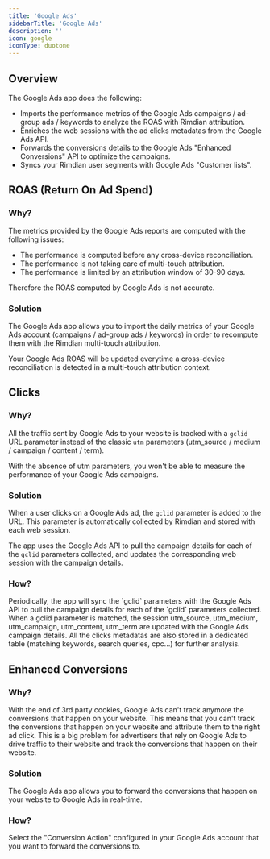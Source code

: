 ```yaml
---
title: 'Google Ads'
sidebarTitle: 'Google Ads'
description: ''
icon: google
iconType: duotone
---
```


## Overview

The Google Ads app does the following:

- Imports the performance metrics of the Google Ads campaigns / ad-group ads / keywords to analyze the ROAS with Rimdian attribution.
- Enriches the web sessions with the ad clicks metadatas from the Google Ads API.
- Forwards the conversions details to the Google Ads "Enhanced Conversions" API to optimize the campaigns.
- Syncs your Rimdian user segments with Google Ads "Customer lists".

## ROAS (Return On Ad Spend)

### Why?

The metrics provided by the Google Ads reports are computed with the following issues:
- The performance is computed before any cross-device reconciliation.
- The performance is not taking care of multi-touch attribution.
- The performance is limited by an attribution window of 30-90 days.

Therefore the ROAS computed by Google Ads is not accurate.

### Solution

The Google Ads app allows you to import the daily metrics of your Google Ads account (campaigns / ad-group ads / keywords) in order to recompute them with the Rimdian multi-touch attribution.

Your Google Ads ROAS will be updated everytime a cross-device reconciliation is detected in a multi-touch attribution context.

## Clicks

### Why?

All the traffic sent by Google Ads to your website is tracked with a `gclid` URL parameter instead of the classic `utm` parameters (utm_source / medium / campaign / content / term).

With the absence of utm parameters, you won't be able to measure the performance of your Google Ads campaigns.

### Solution

When a user clicks on a Google Ads ad, the `gclid` parameter is added to the URL. This parameter is automatically collected by Rimdian and stored with each web session.

The app uses the Google Ads API to pull the campaign details for each of the `gclid` parameters collected, and updates the corresponding web session with the campaign details.

### How?

<Steps>
    <Step title="Clicks sync">
    Periodically, the app will sync the `gclid` parameters with the Google Ads API to pull the campaign details for each of the `gclid` parameters collected.
    </Step>
    <Step title="Session update">
    When a gclid parameter is matched, the session utm_source, utm_medium, utm_campaign, utm_content, utm_term are updated with the Google Ads campaign details.
    </Step>
    <Step title="Clicks metadatas">
    All the clicks metadatas are also stored in a dedicated table (matching keywords, search queries, cpc...) for further analysis.
    </Step>
</Steps>

## Enhanced Conversions

### Why?

With the end of 3rd party cookies, Google Ads can't track anymore the conversions that happen on your website. This means that you can't track the conversions that happen on your website and attribute them to the right ad click. This is a big problem for advertisers that rely on Google Ads to drive traffic to their website and track the conversions that happen on their website.

### Solution

The Google Ads app allows you to forward the conversions that happen on your website to Google Ads in real-time.

### How?

Select the "Conversion Action" configured in your Google Ads account that you want to forward the conversions to.
